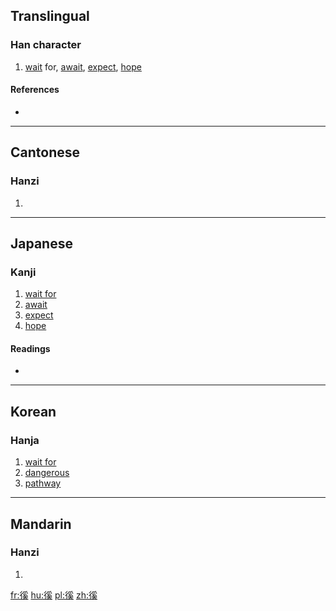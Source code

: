 ==Translingual==

===Han character===
{{Han char|rn=60|rad=彳|as=10|sn=13|four=2223<sub>4</sub>|canj=竹人月女大 (HOBVK)|ids=⿰[[彳]][[奚]]}}

# [[wait]] for, [[await]], [[expect]], [[hope]]

====References====
* {{Han ref|kx=0370.130|dkj=10204|dj=0697.010|hdz=20839.010|uh=5FAF|ud=24495|bh=DD63|bd=56675}}

----

==Cantonese==

===Hanzi===
{{yue-hanzi|jyut=[[hai4]]|y=hai4}}

# {{defn|lang=yue|sort=彳10}}

----

==Japanese==

===Kanji===
{{ja-kanji|grade=|rs=彳10}}

# [[wait for]]
# [[await]]
# [[expect]]
# [[hope]]

====Readings====
* {{ja-readings|on=[[けい]] (kei), [[げい]] (gei)|kun=[[こみさ]] (komisa), [[もつ]] (motsu)}}

----

==Korean==

===Hanja===
{{ko-hanja|hangeul=혜|eumhun=|rv=hye|mr=hye|y=hyey}}

# [[wait for]]
# [[dangerous]]
# [[pathway]]

----

==Mandarin==

===Hanzi===
{{cmn-hanzi|pin=[[xī]] ([[xi1]]), [[xí]] ([[xi2]])|wg=hsi<sup>1</sup>, hsi<sup>2</sup>}}

# {{defn|lang=cmn|sort=彳10}}

[[fr:徯]]
[[hu:徯]]
[[pl:徯]]
[[zh:徯]]